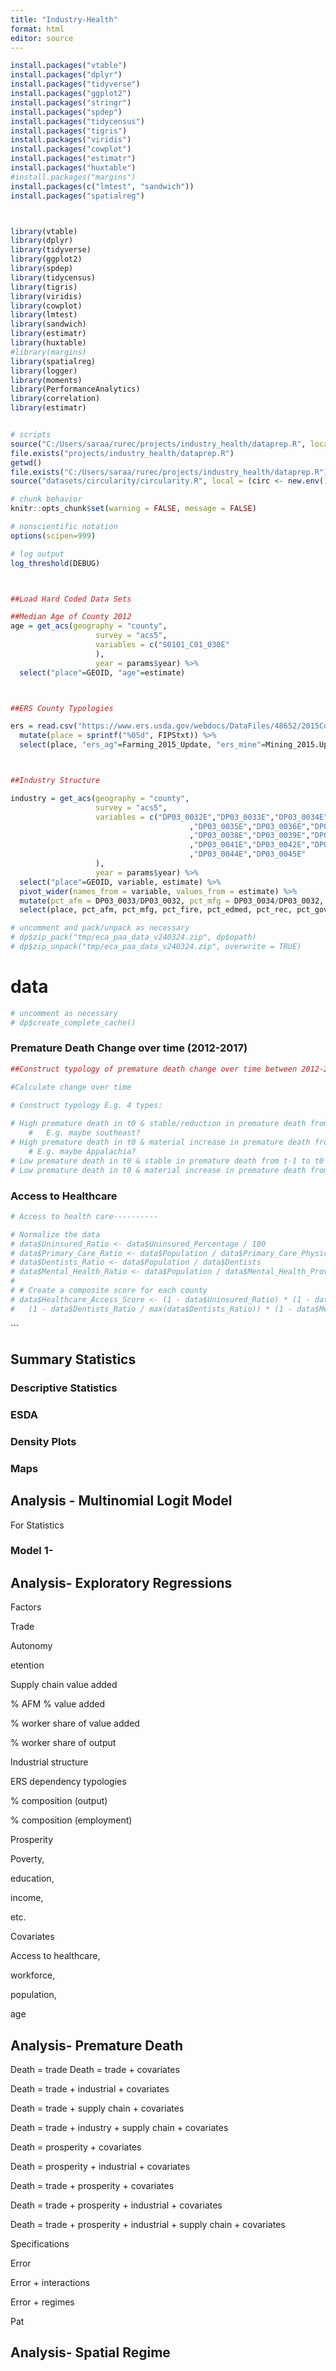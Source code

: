```yaml
---
title: "Industry-Health"
format: html
editor: source
---
```


```r

install.packages("vtable")
install.packages("dplyr")
install.packages("tidyverse")
install.packages("ggplot2")
install.packages("stringr")
install.packages("spdep")
install.packages("tidycensus")
install.packages("tigris")
install.packages("viridis")
install.packages("cowplot")
install.packages("estimatr")
install.packages("huxtable")
#install.packages("margins")
install.packages(c("lmtest", "sandwich"))
install.packages("spatialreg")



library(vtable)
library(dplyr)
library(tidyverse)
library(ggplot2)
library(spdep)
library(tidycensus)
library(tigris)
library(viridis)
library(cowplot)
library(lmtest)
library(sandwich)
library(estimatr)
library(huxtable)
#library(margins)
library(spatialreg)
library(logger)
library(moments)
library(PerformanceAnalytics)
library(correlation)
library(estimatr)


# scripts
source("C:/Users/saraa/rurec/projects/industry_health/dataprep.R", local = (ih_dp <- new.env()))
file.exists("projects/industry_health/dataprep.R")
getwd()
file.exists("C:/Users/saraa/rurec/projects/industry_health/dataprep.R")
source("datasets/circularity/circularity.R", local = (circ <- new.env()))

# chunk behavior 
knitr::opts_chunk$set(warning = FALSE, message = FALSE) 

# nonscientific notation
options(scipen=999)

# log output 
log_threshold(DEBUG)



##Load Hard Coded Data Sets 

##Median Age of County 2012
age = get_acs(geography = "county",
                   survey = "acs5",
                   variables = c("S0101_C01_030E"
                   ),
                   year = params$year) %>%
  select("place"=GEOID, "age"=estimate)



##ERS County Typologies 

ers = read.csv("https://www.ers.usda.gov/webdocs/DataFiles/48652/2015CountyTypologyCodes.csv?v=8831.8") %>%
  mutate(place = sprintf("%05d", FIPStxt)) %>%
  select(place, "ers_ag"=Farming_2015_Update, "ers_mine"=Mining_2015.Update, "ers_mfg"=Manufacturing_2015_Update, "ers_gov"=Government_2015_Update, "ers_rec"=Recreation_2015_Update, "ers_nonsp"=Nonspecialized_2015_Update)



##Industry Structure

industry = get_acs(geography = "county",
                   survey = "acs5",
                   variables = c("DP03_0032E","DP03_0033E","DP03_0034E"
                                        ,"DP03_0035E","DP03_0036E","DP03_0037E"
                                        ,"DP03_0038E","DP03_0039E","DP03_0040E"
                                        ,"DP03_0041E","DP03_0042E","DP03_0043E"
                                        ,"DP03_0044E","DP03_0045E"
                   ),
                   year = params$year) %>%
  select("place"=GEOID, variable, estimate) %>%
  pivot_wider(names_from = variable, values_from = estimate) %>%
  mutate(pct_afm = DP03_0033/DP03_0032, pct_mfg = DP03_0034/DP03_0032, pct_fire = DP03_0039/DP03_0032, pct_edmed = DP03_0041/DP03_0032, pct_rec = DP03_0042/DP03_0032, pct_gov = DP03_0044/DP03_0032) %>%
  select(place, pct_afm, pct_mfg, pct_fire, pct_edmed, pct_rec, pct_gov)


```

```r

# uncomment and pack/unpack as necessary
# dp$zip_pack("tmp/eca_paa_data_v240324.zip", dp$opath)
# dp$zip_unpack("tmp/eca_paa_data_v240324.zip", overwrite = TRUE)

```



# data

```r

# uncomment as necessary
# dp$create_complete_cache()

```

### Premature Death Change over time (2012-2017)

```r

##Construct typology of premature death change over time between 2012-2017 

#Calculate change over time

# Construct typology E.g. 4 types:
    
# High premature death in t0 & stable/reduction in premature death from t-1 to t0
    #   E.g. maybe southeast?
# High premature death in t0 & material increase in premature death from t-1 to t0
    # E.g. maybe Appalachia?
# Low premature death in t0 & stable in premature death from t-1 to t0
# Low premature death in t0 & material increase in premature death from t-1 to t0

```

### Access to Healthcare

```r
# Access to health care----------

# Normalize the data
# data$Uninsured_Ratio <- data$Uninsured_Percentage / 100
# data$Primary_Care_Ratio <- data$Population / data$Primary_Care_Physicians
# data$Dentists_Ratio <- data$Population / data$Dentists
# data$Mental_Health_Ratio <- data$Population / data$Mental_Health_Providers
# 
# # Create a composite score for each county
# data$Healthcare_Access_Score <- (1 - data$Uninsured_Ratio) * (1 - data$Primary_Care_Ratio / max(data$Primary_Care_Ratio)) *
#   (1 - data$Dentists_Ratio / max(data$Dentists_Ratio)) * (1 - data$Mental_Health_Ratio / max(data$Mental_Health_Ratio))

```

\`\`\`

## Summary Statistics

### Descriptive Statistics

### ESDA

### Density Plots

### Maps

## Analysis - Multinomial Logit Model

For Statistics

### Model 1-

## Analysis- Exploratory Regressions

Factors

Trade

Autonomy

etention

Supply chain value added

\% AFM % value added

\% worker share of value added

\% worker share of output

Industrial structure

ERS dependency typologies

\% composition (output)

\% composition (employment)

Prosperity

Poverty,

education,

income,

etc.

Covariates

Access to healthcare,

workforce,

population,

age

## Analysis- Premature Death

Death = trade Death = trade + covariates

Death = trade + industrial + covariates

Death = trade + supply chain + covariates

Death = trade + industry + supply chain + covariates

Death = prosperity + covariates

Death = prosperity + industrial + covariates

Death = trade + prosperity + covariates

Death = trade + prosperity + industrial + covariates

Death = trade + prosperity + industrial + supply chain + covariates

Specifications

Error

Error + interactions

Error + regimes

Pat

## Analysis- Spatial Regime

### 